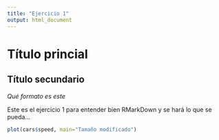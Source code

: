 ```yaml
---
title: "Ejercicio 1"
output: html_document
---
```


# Título princial

## Título secundario

*Qué formato es este*

Este es el ejercicio 1 para entender bien RMarkDown y se hará lo que se pueda...

```r
plot(cars$speed, main="Tamaño modificado")
```
